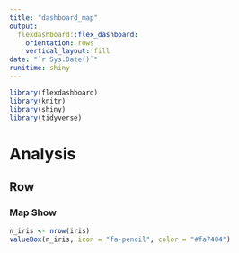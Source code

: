 ```yaml
---
title: "dashboard_map"
output: 
  flexdashboard::flex_dashboard:
    orientation: rows
    vertical_layout: fill
date: "`r Sys.Date()`"
runitime: shiny
---
```



```r
library(flexdashboard)
library(knitr)
library(shiny)
library(tidyverse)
```


Analysis
=====================================   

Row
-------------------------------------------------------------------------

### Map Show

```r

n_iris <- nrow(iris)
valueBox(n_iris, icon = "fa-pencil", color = "#fa7404")

```
